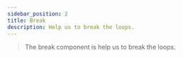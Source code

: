 ---
sidebar_position: 2
title: Break
description: Help us to break the loops.
---
> The break component is help us to break the loops.

